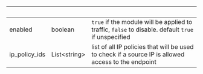 | &nbsp; | &nbsp; | &nbsp; |
|---|---|---|
| enabled | boolean | `true` if the module will be applied to traffic, `false` to disable. default `true` if unspecified |
| ip_policy_ids | List&lt;string&gt; | list of all IP policies that will be used to check if a source IP is allowed access to the endpoint |